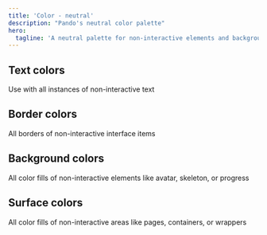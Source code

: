 ```yaml
---
title: 'Color - neutral'
description: "Pando's neutral color palette"
hero:
  tagline: 'A neutral palette for non-interactive elements and backgrounds.'
---
```



## Text colors

Use with all instances of non-interactive text

<DemoComponent
  title="title"
  description="description"
  uses="uses"
  color="color"
/>

## Border colors

All borders of non-interactive interface items

<DemoComponent name="text" />

## Background colors

All color fills of non-interactive elements like avatar, skeleton, or progress

<DemoComponent name="text" />

## Surface colors

All color fills of non-interactive areas like pages, containers, or wrappers

<DemoComponent name="text" />
